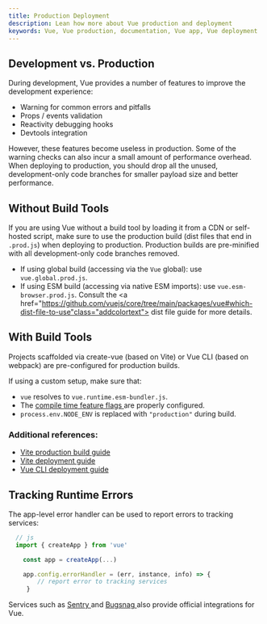 ```yaml
---
title: Production Deployment
description: Lean how more about Vue production and deployment
keywords: Vue, Vue production, documentation, Vue app, Vue deployment
---
```


  ## Development vs. Production​

  During development, Vue provides a number of features to improve the development experience:

  - Warning for common errors and pitfalls
  - Props / events validation
  - Reactivity debugging hooks
  - Devtools integration
  
  
  However, these features become useless in production. Some of the warning checks can also incur a small amount of performance overhead. When deploying to production, you should drop all the unused, development-only code branches for smaller payload size and better performance.
  

  ## Without Build Tools​


  If you are using Vue without a build tool by loading it from a CDN or self-hosted script, make sure to use the production build (dist files that end in `.prod.js`) when deploying to production. Production builds are pre-minified with all development-only code branches removed.

  - If using global build (accessing via the `Vue` global): use `vue.global.prod.js`.
  - If using ESM build (accessing via native ESM imports): use `vue.esm-browser.prod.js`.
  Consult the <a href="https://github.com/vuejs/core/tree/main/packages/vue#which-dist-file-to-use"class="addcolortext"> dist file guide </a> for more details.

  ## With Build Tools​
  
  Projects scaffolded via create-vue (based on Vite) or Vue CLI (based on webpack) are pre-configured for production builds.

  If using a custom setup, make sure that:

  - `vue` resolves to `vue.runtime.esm-bundler.js`.
  - The <a href="https://vuejs.org/api/compile-time-flags.html" class="addcolortext"> compile time feature flags </a> are properly configured.
  - `process.env.NODE_ENV` is replaced with `"production"` during build.

  ### Additional references:

  - <a href="https://vite.dev/guide/build.html" class="addcolortext"> Vite production build guide</a>
  - <a href="https://vite.dev/guide/static-deploy.html" class="addcolortext"> Vite deployment guide </a>
  - <a href="https://cli.vuejs.org/guide/deployment.html" class="addcolortext"> Vue CLI deployment guide </a>
  
  ## Tracking Runtime Errors​

  The app-level error handler can be used to report errors to tracking services:
  
  ``` javascript
    // js
    import { createApp } from 'vue'

      const app = createApp(...)

      app.config.errorHandler = (err, instance, info) => {
          // report error to tracking services
       }
  ```

  Services such as <a href="https://docs.sentry.io/platforms/javascript/guides/vue/" class="addcolortext"> Sentry </a> and <a href="https://docs.bugsnag.com/platforms/javascript/vue/" class="addcolortext"> Bugsnag </a> also provide official integrations for Vue.

